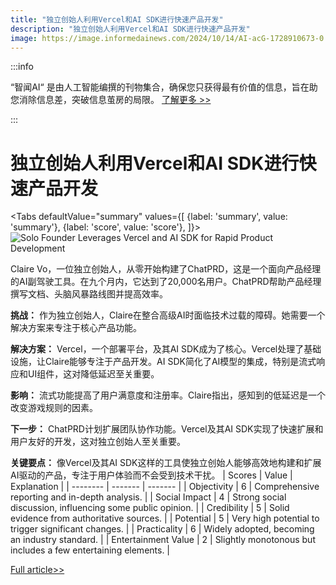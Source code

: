 ```yaml
---
title: "独立创始人利用Vercel和AI SDK进行快速产品开发"
description: "独立创始人利用Vercel和AI SDK进行快速产品开发"
image: https://image.informedainews.com/2024/10/14/AI-acG-1728910673-0.jpg
---
```



:::info

“智闻AI“ 是由人工智能编撰的刊物集合，确保您只获得最有价值的信息，旨在助您消除信息差，突破信息茧房的局限。  [了解更多 >>](/)

:::

# 独立创始人利用Vercel和AI SDK进行快速产品开发


<Tabs
	defaultValue="summary"
	values={[
	{label: 'summary', value: 'summary'},
	{label: 'score', value: 'score'},
]}>
<TabItem value="summary">
<img
  src="https://image.informedainews.com/2024/10/14/AI-acG-1728910673-0.jpg"
  alt="Solo Founder Leverages Vercel and AI SDK for Rapid Product Development"
/>



Claire Vo，一位独立创始人，从零开始构建了ChatPRD，这是一个面向产品经理的AI副驾驶工具。在九个月内，它达到了20,000名用户。ChatPRD帮助产品经理撰写文档、头脑风暴路线图并提高效率。

**挑战：**
作为独立创始人，Claire在整合高级AI时面临技术过载的障碍。她需要一个解决方案来专注于核心产品功能。

**解决方案：**
Vercel，一个部署平台，及其AI SDK成为了核心。Vercel处理了基础设施，让Claire能够专注于产品开发。AI SDK简化了AI模型的集成，特别是流式响应和UI组件，这对降低延迟至关重要。

**影响：**
流式功能提高了用户满意度和注册率。Claire指出，感知到的低延迟是一个改变游戏规则的因素。

**下一步：**
ChatPRD计划扩展团队协作功能。Vercel及其AI SDK实现了快速扩展和用户友好的开发，这对独立创始人至关重要。

**关键要点：**
像Vercel及其AI SDK这样的工具使独立创始人能够高效地构建和扩展AI驱动的产品，专注于用户体验而不会受到技术干扰。
</TabItem>
<TabItem value="score">
	| Scores     | Value   | Explanation |
	| -------- | ------- | ------- |
	| Objectivity  | 6    | Comprehensive reporting and in-depth analysis.    |
	| Social Impact | 4     | Strong social discussion, influencing some public opinion.    |
	| Credibility    | 5    | Solid evidence from authoritative sources.    |
	| Potential    | 5    | Very high potential to trigger significant changes.    |
	| Practicality    | 6    | Widely adopted, becoming an industry standard.    |
	| Entertainment Value    | 2    | Slightly monotonous but includes a few entertaining elements.    |
</TabItem>
</Tabs>

[Full article>>](https://vercel.com/blog/leveraging-vercel-and-the-ai-sdk-to-deliver-a-seamless-ai-powered-experience)

